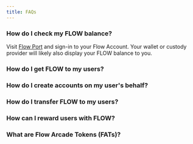 ```yaml
---
title: FAQs
---
```


### How do I check my FLOW balance?

Visit [Flow Port](#) and sign-in to your Flow Account. Your wallet or custody provider will likely also display your FLOW balance to you.

### How do I get FLOW to my users?

<!-- TODO -->

### How do I create accounts on my user's behalf?

<!-- TODO -->

### How do I transfer FLOW to my users?

<!-- TODO -->

### How can I reward users with FLOW?

<!-- TODO -->

### What are Flow Arcade Tokens (FATs)?

<!-- TODO -->